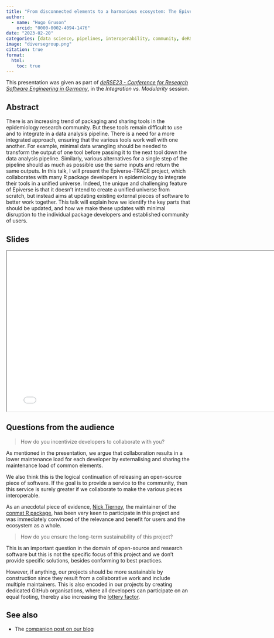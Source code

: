 ```yaml
---
title: "From disconnected elements to a harmonious ecosystem: The Epiverse-TRACE project"
author:
  - name: "Hugo Gruson"
    orcid: "0000-0002-4094-1476"
date: "2023-02-20"
categories: [data science, pipelines, interoperability, community, deRSE23]
image: "diversegroup.png"
citation: true
format:
  html: 
    toc: true
---
```


This presentation was given as part of [*deRSE23 - Conference for Research Software Engineering in Germany*](https://de-rse23.sciencesconf.org/), in the *Integration vs. Modularity* session.

## Abstract

There is an increasing trend of packaging and sharing tools in the epidemiology
research community. But these tools remain difficult to use and to integrate in
a data analysis pipeline. There is a need for a more integrated approach,
ensuring that the various tools work well with one another. For example, minimal
data wrangling should be needed to transform the output of one tool before
passing it to the next tool down the data analysis pipeline. Similarly, various
alternatives for a single step of the pipeline should as much as possible use
the same inputs and return the same outputs. In this talk, I will present the
Epiverse-TRACE project, which collaborates with many R package developers in
epidemiology to integrate their tools in a unified universe. Indeed, the unique
and challenging feature of Epiverse is that it doesn’t intend to create a
unified universe from scratch, but instead aims at updating existing external
pieces of software to better work together. This talk will explain how we
identify the key parts that should be updated, and how we make these updates
with minimal disruption to the individual package developers and established
community of users.

## Slides

```{=html}
<iframe width="780" height="438.75" src="Gruson-Hugo-Epiverse-TRACE.pdf" title="deRSE23 slides"></iframe>
```

## Questions from the audience

> How do you incentivize developers to collaborate with you?

As mentioned in the presentation, we argue that collaboration results in a lower maintenance load for each developer by externalising and sharing the maintenance load of common elements.

We also think this is the logical continuation of releasing an open-source piece of software. If the goal is to provide a service to the community, then this service is surely greater if we collaborate to make the various pieces interoperable.

As an anecdotal piece of evidence, [Nick Tierney](https://njtierney.github.io/Bio/), the maintainer of the [conmat R package](https://njtierney.github.io/conmat/), has been very keen to participate in this project and was immediately convinced of the relevance and benefit for users and the ecosystem as a whole.

> How do you ensure the long-term sustainability of this project?

This is an important question in the domain of open-source and research software but this is not the specific focus of this project and we don't provide specific solutions, besides conforming to best practices.

However, if anything, our projects should be more sustainable by construction since they result from a collaborative work and include multiple maintainers. This is also encoded in our projects by creating dedicated GitHub organisations, where all developers can participate on an equal footing, thereby also increasing the [lottery factor](https://en.wikipedia.org/wiki/Bus_factor).

## See also

- The [companion post on our blog](../../posts/s3-generic)


